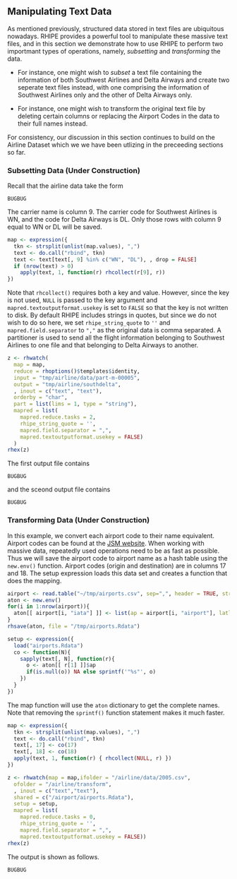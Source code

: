 ## Manipulating Text Data ##

As mentioned previously, structured data stored in text files are ubiquitous nowadays.
RHIPE provides a powerful tool to manipulate these massive text files, and in this section we demonstrate how to use RHIPE to perform two importmant types of operations, namely, *subsetting* and *transforming* the data.

*
For instance, one might wish to *subset* a text file containing the information of both Southwest Airlines and Delta Airways and create two seperate text files instead, with one comprising the information of Southwest Airlines only and the other of Delta Airways only.

*
For instance, one might wish to transform the original text file by deleting certain columns or replacing the Airport Codes in the data to their full names instead.

For consistency, our discussion in this section continues to build on the Airline Dataset which we we have been utlizing in the preceeding sections so far.

### Subsetting Data (Under Construction) ###

Recall that the airline data take the form
```
BUGBUG
```
The carrier name is column 9. The carrier code for Southwest Airlines is WN, and the code for Delta Airways is DL. Only those rows with column 9 equal to WN or DL will be saved.

```r
map <- expression({
  tkn <- strsplit(unlist(map.values), ",")
  text <- do.call("rbind", tkn)
  text <- text[text[, 9] %in% c("WN", "DL"), , drop = FALSE]
  if (nrow(text) > 0)
    apply(text, 1, function(r) rhcollect(r[9], r))
})
```

Note that ```rhcollect()``` requires both a key and value.
However, since the key is not used, ```NULL``` is passed to the key argument and ```mapred.textoutputformat.usekey``` is set to ```FALSE``` so that the key is not written to disk.
By default RHIPE includes strings in quotes, but since we do not wish to do so here, we set ```rhipe_string_quote``` to ```''``` and ```mapred.field.separator``` to ```","``` as the original data is comma separated.
A partitioner is used to send all the flight information belonging to Southwest Airlines to one file and that belonging to Delta Airways to another.

```r
z <- rhwatch(
  map = map,
  reduce = rhoptions()$templates$identity,
  input = "tmp/airline/data/part-m-00005",
  output = "tmp/airline/southdelta",
  , inout = c("text", "text"),
  orderby = "char",
  part = list(lims = 1, type = "string"),
  mapred = list(
    mapred.reduce.tasks = 2,
    rhipe_string_quote = '',
    mapred.field.separator = ",",
    mapred.textoutputformat.usekey = FALSE)
  )
rhex(z)
```

The first output file contains
```
BUGBUG
```
and the sceond output file contains
```
BUGBUG
```

### Transforming Data (Under Construction) ###

In this example, we convert each airport code to their name equivalent. Airport codes can be found at the [JSM website](http://stat-computing.org/dataexpo/2009/the-data.html). When working with massive data, repeatedly used operations need to be as fast as possible. Thus we will save the airport code to airport name as a hash table using the ```new.env()``` function. Airport codes (origin and destination) are in columns 17 and 18. The setup expression loads this data set and creates a function that does the mapping.

```r
airport <- read.table("~/tmp/airports.csv", sep=",", header = TRUE, stringsAsFactors = FALSE)
aton <- new.env()
for(i in 1:nrow(airport)){
  aton[[ airport[i, "iata"] ]] <- list(ap = airport[i, "airport"], latlong = airport[i, c("lat", "long")])
}
rhsave(aton, file = "/tmp/airports.Rdata")

setup <- expression({
  load("airports.Rdata")
  co <- function(N){
    sapply(text[, N], function(r){
      o <- aton[[ r[1] ]]$ap
      if(is.null(o)) NA else sprintf('"%s"', o)
    })
  }
})
```

The map function will use the `aton` dictionary to get the complete names.
Note that removing the `sprintf()` function statement makes it much faster.

```r
map <- expression({
  tkn <- strsplit(unlist(map.values), ",")
  text <- do.call("rbind", tkn)
  text[, 17] <- co(17)
  text[, 18] <- co(18)
  apply(text, 1, function(r) { rhcollect(NULL, r) })
})

z <- rhwatch(map = map,ifolder = "/airline/data/2005.csv",
  ofolder = "/airline/transform", 
  , inout = c("text","text"),
  shared = c("/airport/airports.Rdata"),
  setup = setup,
  mapred = list(
    mapred.reduce.tasks = 0,
    rhipe_string_quote = '',
    mapred.field.separator = ",",
    mapred.textoutputformat.usekey = FALSE))
rhex(z)
```

The output is shown as follows.

```
BUGBUG
```